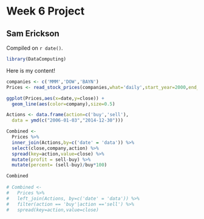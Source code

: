 # Week 6 Project

## Sam Erickson

<!-- leave this material as is -->
Compiled on `r date()`.

```r
library(DataComputing)
```
<!-- put your content after this line -->

Here is my content!
```r
companies <- c('MMM','DOW','BAYN')
Prices <- read_stock_prices(companies,what='daily',start_year=2000,end_year=2015)
```

```r
ggplot(Prices,aes(x=date,y=close)) +
  geom_line(aes(color=company),size=0.5)
```

```r
Actions <- data.frame(action=c('buy','sell'),
  data = ymd(c("2006-01-03","2014-12-30")))

Combined <-
  Prices %>%
  inner_join(Actions,by=c('date' = 'data')) %>%
  select(close,company,action) %>%
  spread(key=action,value=close) %>%
  mutate(profit = sell-buy) %>%
  mutate(percent= (sell-buy)/buy*100)

Combined
  
# Combined <-
#   Prices %>%
#   left_join(Actions, by=c('date' = 'data')) %>%
#   filter(action == 'buy'|action =='sell') %>%
#   spread(key=action,value=close)
  
```




